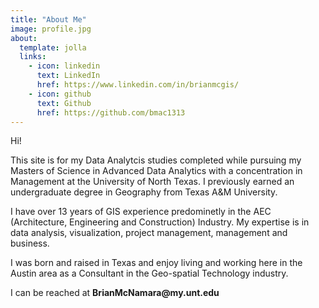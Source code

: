 ```yaml
---
title: "About Me"
image: profile.jpg
about:
  template: jolla
  links:
    - icon: linkedin
      text: LinkedIn
      href: https://www.linkedin.com/in/brianmcgis/
    - icon: github
      text: Github
      href: https://github.com/bmac1313
---
```


Hi!

This site is for my Data Analytcis studies completed while pursuing my Masters of Science in Advanced Data Analytics with a concentration in Management at the University of North Texas. I previously earned an undergraduate degree in Geography from Texas A&M University.

I have over 13 years of GIS experience predominetly in the AEC (Architecture, Engineering and Construction) Industry. My expertise is in data analysis, visualization, project management, management and business.

I was born and raised in Texas and enjoy living and working here in the Austin area as a Consultant in the Geo-spatial Technology industry.

I can be reached at **BrianMcNamara\@my.unt.edu**
